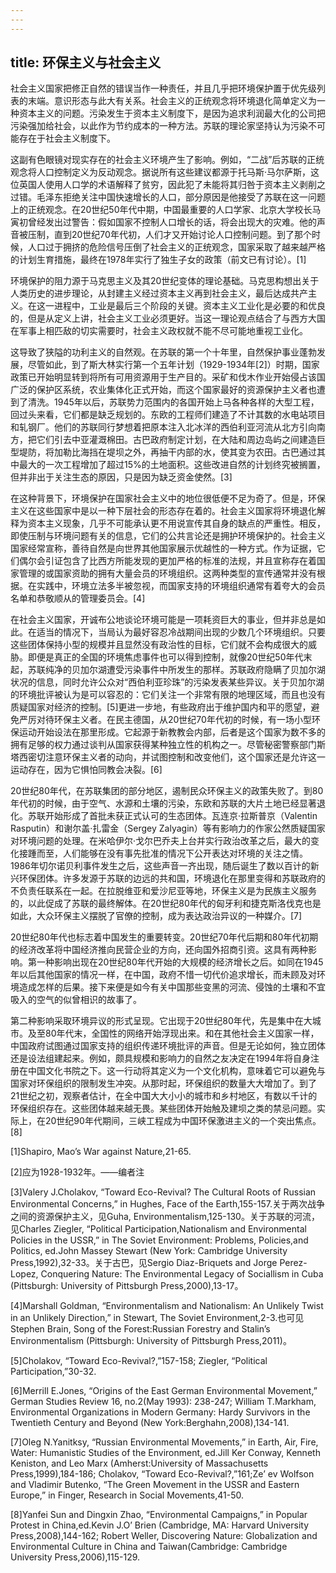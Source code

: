 ```yaml
---
---
---
```

title: 环保主义与社会主义
---




社会主义国家把修正自然的错误当作一种责任，并且几乎把环境保护置于优先级列表的末端。意识形态与此大有关系。社会主义的正统观念将环境退化简单定义为一种资本主义的问题。污染发生于资本主义制度下，是因为追求利润最大化的公司把污染强加给社会，以此作为节约成本的一种方法。苏联的理论家坚持认为污染不可能存在于社会主义制度下。

这副有色眼镜对现实存在的社会主义环境产生了影响。例如，“二战”后苏联的正统观念将人口控制定义为反动观念。据说所有这些建议都源于托马斯·马尔萨斯，这位英国人使用人口学的术语解释了贫穷，因此犯了未能将其归咎于资本主义剥削之过错。毛泽东拒绝关注中国快速增长的人口，部分原因是他接受了苏联在这一问题上的正统观念。在20世纪50年代中期，中国最重要的人口学家、北京大学校长马寅初曾经发出过警告：假如国家不控制人口增长的话，将会出现大的灾难。他的声音被压制，直到20世纪70年代初，人们才又开始讨论人口控制问题。到了那个时候，人口过于拥挤的危险信号压倒了社会主义的正统观念，国家采取了越来越严格的计划生育措施，最终在1978年实行了独生子女的政策（前文已有讨论）。[1]

环境保护的阻力源于马克思主义及其20世纪变体的理论基础。马克思构想出关于人类历史的进步理论，从封建主义经过资本主义再到社会主义，最后达成共产主义。在这一进程中，工业是最后三个阶段的关键。资本主义工业化是必要的和优良的，但是从定义上讲，社会主义工业必须更好。当这一理论观点结合了与西方大国在军事上相匹敌的切实需要时，社会主义政权就不能不尽可能地重视工业化。

这导致了狭隘的功利主义的自然观。在苏联的第一个十年里，自然保护事业蓬勃发展，尽管如此，到了斯大林实行第一个五年计划（1929-1934年[2]）时期，国家政策已开始明显转到将所有可用资源用于生产目的。采矿和伐木作业开始侵占该国广泛的保护区系统，农业集体化正式开始，而这个国家最好的资源保护主义者也遭到了清洗。1945年以后，苏联势力范围内的各国开始上马各种各样的大型工程，回过头来看，它们都是缺乏规划的。东欧的工程师们建造了不计其数的水电站项目和轧钢厂。他们的苏联同行梦想着把原本注入北冰洋的西伯利亚河流从北方引向南方，把它们引去中亚灌溉棉田。古巴政府制定计划，在大陆和周边岛屿之间建造巨型堤防，将加勒比海挡在堤坝之外，再抽干内部的水，使其变为农田。古巴通过其中最大的一次工程增加了超过15%的土地面积。这些改进自然的计划终究被搁置，但并非出于关注生态的原因，只是因为缺乏资金使然。[3]

在这种背景下，环境保护在国家社会主义中的地位很低便不足为奇了。但是，环保主义在这些国家中是以一种下层社会的形态存在着的。社会主义国家将环境退化解释为资本主义现象，几乎不可能承认更不用说宣传其自身的缺点的严重性。相反，即使压制与环境问题有关的信息，它们的公共言论还是拥护环境保护的。社会主义国家经常宣称，善待自然是向世界其他国家展示优越性的一种方式。作为证据，它们偶尔会引证包含了比西方所能发现的更加严格的标准的法规，并且宣称存在着国家管理的或国家资助的拥有大量会员的环境组织。这两种类型的宣传通常并没有根据。在实践中，环境立法多半被忽视，而国家支持的环境组织通常有着夸大的会员名单和恭敬顺从的管理委员会。[4]

在社会主义国家，开诚布公地谈论环境可能是一项耗资巨大的事业，但并非总是如此。在适当的情况下，当局认为最好容忍冷战期间出现的少数几个环境组织。只要这些团体保持小型的规模并且显然没有政治性的目标，它们就不会构成很大的威胁。即便是真正的全国的环境焦虑事件也可以得到控制，就像20世纪50年代末起，苏联纯净的贝加尔湖遭受污染事件中所发生的那样。苏联政府隐瞒了贝加尔湖状况的信息，同时允许公众对“西伯利亚珍珠”的污染发表某些异议。关于贝加尔湖的环境批评被认为是可以容忍的：它们关注一个非常有限的地理区域，而且也没有质疑国家对经济的控制。[5]更进一步地，有些政府出于维护国内和平的愿望，避免严厉对待环保主义者。在民主德国，从20世纪70年代初的时候，有一场小型环保运动开始设法在那里形成。它起源于新教教会内部，后者是这个国家为数不多的拥有足够的权力通过谈判从国家获得某种独立性的机构之一。尽管秘密警察部门斯塔西密切注意环保主义者的动向，并试图控制和改变他们，这个国家还是允许这一运动存在，因为它惧怕同教会决裂。[6]

20世纪80年代，在苏联集团的部分地区，遏制民众环保主义的政策失败了。到80年代初的时候，由于空气、水源和土壤的污染，东欧和苏联的大片土地已经显著退化。苏联开始形成了首批未获正式认可的生态团体。瓦连京·拉斯普京（Valentin Rasputin）和谢尔盖·扎雷金（Sergey Zalyagin）等有影响力的作家公然质疑国家对环境问题的处理。在米哈伊尔·戈尔巴乔夫上台并实行政治改革之后，最大的变化接踵而至，人们能够在没有事先批准的情况下公开表达对环境的关注之情。1986年切尔诺贝利事件发生之后，这些声音一齐出现，随后诞生了数以百计的新兴环保团体。许多发源于苏联的边远的共和国，环境退化在那里变得和苏联政府的不负责任联系在一起。在拉脱维亚和爱沙尼亚等地，环保主义是为民族主义服务的，以此促成了苏联的最终解体。在20世纪80年代的匈牙利和捷克斯洛伐克也是如此，大众环保主义摆脱了官僚的控制，成为表达政治异议的一种媒介。[7]

20世纪80年代也标志着中国发生的重要转变。20世纪70年代后期和80年代初期的经济改革将中国经济推向民营企业的方向，还向国外招商引资。这具有两种影响。第一种影响出现在20世纪80年代开始的大规模的经济增长之后。如同在1945年以后其他国家的情况一样，在中国，政府不惜一切代价追求增长，而未顾及对环境造成怎样的后果。接下来便是如今有关中国那些变黑的河流、侵蚀的土壤和不宜吸入的空气的似曾相识的故事了。

第二种影响采取环境异议的形式呈现。它出现于20世纪80年代，先是集中在大城市。及至80年代末，全国性的网络开始浮现出来。和在其他社会主义国家一样，中国政府试图通过国家支持的组织传递环境批评的声音。但是无论如何，独立团体还是设法组建起来。例如，颇具规模和影响力的自然之友决定在1994年将自身注册在中国文化书院之下。这一行动将其定义为一个文化机构，意味着它可以避免与国家对环保组织的限制发生冲突。从那时起，环保组织的数量大大增加了。到了21世纪之初，观察者估计，在全中国大大小小的城市和乡村地区，有数以千计的环保组织存在。这些团体越来越无畏。某些团体开始触及建坝之类的禁忌问题。实际上，在20世纪90年代期间，三峡工程成为中国环保激进主义的一个突出焦点。[8]

[1]Shapiro, Mao’s War against Nature,21-65.



[2]应为1928-1932年。——编者注



[3]Valery J.Cholakov, “Toward Eco-Revival? The Cultural Roots of Russian Environmental Concerns,” in Hughes, Face of the Earth,155-157.关于两次战争之间的资源保护主义，见Guha, Environmentalism,125-130。关于苏联的河流，见Charles Ziegler, “Political Participation,Nationalism and Environmental Policies in the USSR,” in The Soviet Environment: Problems, Policies,and Politics, ed.John Massey Stewart (New York: Cambridge University Press,1992),32-33。关于古巴，见Sergio Diaz-Briquets and Jorge Perez-Lopez, Conquering Nature: The Environmental Legacy of Sociallism in Cuba (Pittsburgh: University of Pittsburgh Press,2000),13-17。



[4]Marshall Goldman, “Environmentalism and Nationalism: An Unlikely Twist in an Unlikely Direction,” in Stewart, The Soviet Environment,2-3.也可见Stephen Brain, Song of the Forest:Russian Forestry and Stalin’s Environmentalism (Pittsburgh: University of Pittsburgh Press,2011)。



[5]Cholakov, “Toward Eco-Revival?,”157-158; Ziegler, “Political Participation,”30-32.



[6]Merrill E.Jones, “Origins of the East German Environmental Movement,” German Studies Review 16, no.2(May 1993): 238-247; William T.Markham, Environmental Organizations in Modern Germany: Hardy Survivors in the Twentieth Century and Beyond (New York:Berghahn,2008),134-141.



[7]Oleg N.Yanitksy, “Russian Environmental Movements,” in Earth, Air, Fire, Water: Humanistic Studies of the Environment, ed.Jill Ker Conway, Kenneth Keniston, and Leo Marx (Amherst:University of Massachusetts Press,1999),184-186; Cholakov, “Toward Eco-Revival?,”161;Ze’ ev Wolfson and Vladimir Butenko, “The Green Movement in the USSR and Eastern Europe,” in Finger, Research in Social Movements,41-50.



[8]Yanfei Sun and Dingxin Zhao, “Environmental Campaigns,” in Popular Protest in China,ed.Kevin J.O’ Brien (Cambridge, MA: Harvard University Press,2008),144-162; Robert Weller, Discovering Nature: Globalization and Environmental Culture in China and Taiwan(Cambridge: Cambridge University Press,2006),115-129.